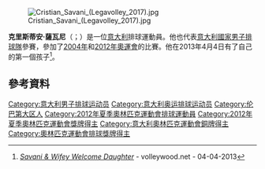[[File:Cristian_Savani_(Legavolley_2017).jpg|thumb]]

'''克里斯蒂安·薩瓦尼'''（{{lang-it|Cristian Savani}}；{{bd|1982年|2月22日}}）是一位[[意大利|意大利]]排球運動員。他也代表[[意大利國家男子排球隊|意大利國家男子排球隊]]參賽，參加了[[2004年奧運會|2004年]]和[[2012年奧運會|2012年奧運會]]的比賽。他在2013年4月4日有了自己的第一個孩子<ref>[http://www.volleywood.net/volleyball-related-news/volleyball-news-europe/savani-wifey-reveal-babys-gender/ ''Savani & Wifey Welcome Daughter''] {{Wayback|url=http://www.volleywood.net/volleyball-related-news/volleyball-news-europe/savani-wifey-reveal-babys-gender/ |date=20190914190944 }} - volleywood.net - 04-04-2013</ref>。

==參考資料==
{{Reflist}}
{{DEFAULTSORT:Savani, Cristian}}
[[Category:意大利男子排球运动员|Category:意大利男子排球运动员]]
[[Category:意大利奥运排球运动员|Category:意大利奥运排球运动员]]
[[Category:伦巴第大区人|Category:伦巴第大区人]]
[[Category:2012年夏季奧林匹克運動會排球運動員|Category:2012年夏季奧林匹克運動會排球運動員]]
[[Category:2012年夏季奧林匹克運動會獎牌得主|Category:2012年夏季奧林匹克運動會獎牌得主]]
[[Category:意大利奧林匹克運動會銅牌得主|Category:意大利奧林匹克運動會銅牌得主]]
[[Category:奧林匹克運動會排球獎牌得主|Category:奧林匹克運動會排球獎牌得主]]